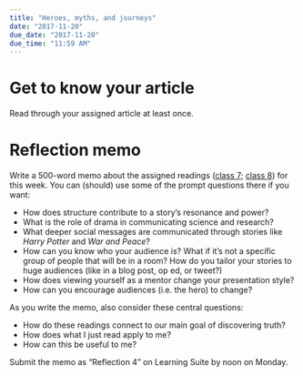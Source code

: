 ```yaml
---
title: "Heroes, myths, and journeys"
date: "2017-11-20"
due_date: "2017-11-20"
due_time: "11:59 AM"
---
```


# Get to know your article

Read through your assigned article at least once.


# Reflection memo

Write a 500-word memo about the assigned readings ([class 7](/reading/07-reading/); [class 8](/reading/08-reading/)) for this week. You can (should) use some of the prompt questions there if you want:

- How does structure contribute to a story's resonance and power?
- What is the role of drama in communicating science and research?
- What deeper social messages are communicated through stories like *Harry Potter* and *War and Peace*?
-	How can you know who your audience is? What if it's not a specific group of people that will be in a room? How do you tailor your stories to huge audiences (like in a blog post, op ed, or tweet?)
- How does viewing yourself as a mentor change your presentation style?
- How can you encourage audiences (i.e. the hero) to change?

As you write the memo, also consider these central questions:

- How do these readings connect to our main goal of discovering truth?
- How does what I just read apply to me?
- How can this be useful to me?

Submit the memo as "Reflection 4" on Learning Suite by noon on Monday.
